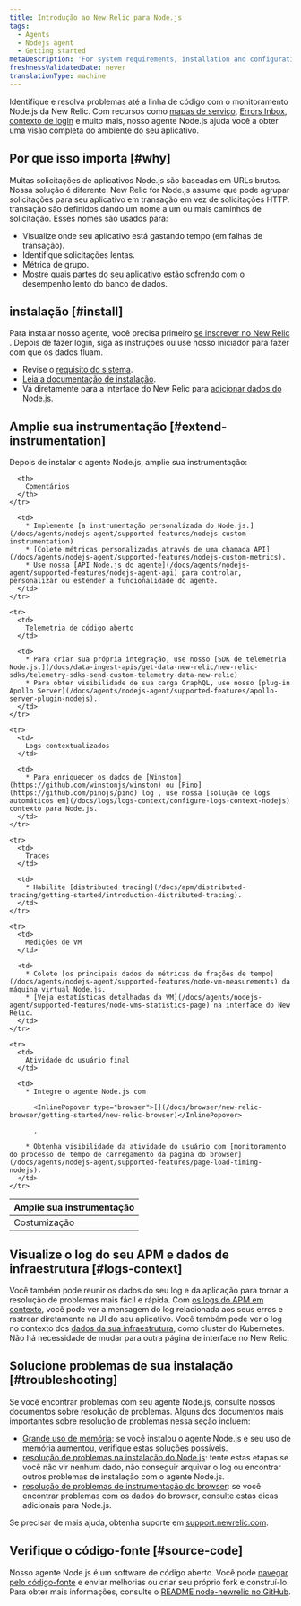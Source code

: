 ```yaml
---
title: Introdução ao New Relic para Node.js
tags:
  - Agents
  - Nodejs agent
  - Getting started
metaDescription: 'For system requirements, installation and configuration procedures, and troubleshooting tips for New Relic''s Node.js agent, start here.'
freshnessValidatedDate: never
translationType: machine
---
```


Identifique e resolva problemas até a linha de código com o monitoramento Node.js da New Relic. Com recursos como [mapas de serviço](/docs/data-analysis/service-maps/get-started/introduction-service-maps), [Errors Inbox](/docs/errors-inbox/errors-inbox), [contexto de login](/docs/apm/new-relic-apm/getting-started/get-started-logs-context) e muito mais, nosso agente Node.js ajuda você a obter uma visão completa do ambiente do seu aplicativo.

## Por que isso importa [#why]

Muitas solicitações de aplicativos Node.js são baseadas em URLs brutos. Nossa solução é diferente. New Relic for Node.js assume que pode agrupar solicitações para seu aplicativo em transação em vez de solicitações HTTP. transação são definidos dando um nome a um ou mais caminhos de solicitação. Esses nomes são usados para:

* Visualize onde seu aplicativo está gastando tempo (em falhas de transação).
* Identifique solicitações lentas.
* Métrica de grupo.
* Mostre quais partes do seu aplicativo estão sofrendo com o desempenho lento do banco de dados.

## instalação [#install]

Para instalar nosso agente, você precisa primeiro [se inscrever no New Relic](https://newrelic.com/signup) . Depois de fazer login, siga as instruções ou use nosso iniciador para fazer com que os dados fluam.

* Revise o [requisito do sistema](/docs/agents/nodejs-agent/getting-started/compatibility-requirements-nodejs-agent).
* [Leia a documentação de instalação](/docs/agents/nodejs-agent/installation-configuration/install-nodejs-agent).
* Vá diretamente para a interface do New Relic para [adicionar dados do Node.js.](https://one.newrelic.com/launcher/nr1-core.settings?pane=eyJuZXJkbGV0SWQiOiJ0dWNzb24ucGxnLWluc3RydW1lbnQtZXZlcnl0aGluZyJ9&cards%5B0%5D=eyJuZXJkbGV0SWQiOiJzZXR1cC1uZXJkbGV0cy5zZXR1cC1ub2RlLWludGVncmF0aW9uIiwiYWNjb3VudElkIjoyNjQwNDA5fQ==&platform%5BaccountId%5D=1)

## Amplie sua instrumentação [#extend-instrumentation]

Depois de instalar o agente Node.js, amplie sua instrumentação:

<table>
  <thead>
    <tr>
      <th style={{ width: "200px" }}>
        Amplie sua instrumentação
      </th>

      <th>
        Comentários
      </th>
    </tr>
  </thead>

  <tbody>
    <tr>
      <td>
        Costumização
      </td>

      <td>
        * Implemente [a instrumentação personalizada do Node.js.](/docs/agents/nodejs-agent/supported-features/nodejs-custom-instrumentation)
        * [Colete métricas personalizadas através de uma chamada API](/docs/agents/nodejs-agent/supported-features/nodejs-custom-metrics).
        * Use nossa [API Node.js do agente](/docs/agents/nodejs-agent/supported-features/nodejs-agent-api) para controlar, personalizar ou estender a funcionalidade do agente.
      </td>
    </tr>

    <tr>
      <td>
        Telemetria de código aberto
      </td>

      <td>
        * Para criar sua própria integração, use nosso [SDK de telemetria Node.js.](/docs/data-ingest-apis/get-data-new-relic/new-relic-sdks/telemetry-sdks-send-custom-telemetry-data-new-relic)
        * Para obter visibilidade de sua carga GraphQL, use nosso [plug-in Apollo Server](/docs/agents/nodejs-agent/supported-features/apollo-server-plugin-nodejs).
      </td>
    </tr>

    <tr>
      <td>
        Logs contextualizados
      </td>

      <td>
        * Para enriquecer os dados de [Winston](https://github.com/winstonjs/winston) ou [Pino](https://github.com/pinojs/pino) log , use nossa [solução de logs automáticos em](/docs/logs/logs-context/configure-logs-context-nodejs) contexto para Node.js.
      </td>
    </tr>

    <tr>
      <td>
        Traces
      </td>

      <td>
        * Habilite [distributed tracing](/docs/apm/distributed-tracing/getting-started/introduction-distributed-tracing).
      </td>
    </tr>

    <tr>
      <td>
        Medições de VM
      </td>

      <td>
        * Colete [os principais dados de métricas de frações de tempo](/docs/agents/nodejs-agent/supported-features/node-vm-measurements) da máquina virtual Node.js.
        * [Veja estatísticas detalhadas da VM](/docs/agents/nodejs-agent/supported-features/node-vms-statistics-page) na interface do New Relic.
      </td>
    </tr>

    <tr>
      <td>
        Atividade do usuário final
      </td>

      <td>
        * Integre o agente Node.js com

          <InlinePopover type="browser">[](/docs/browser/new-relic-browser/getting-started/new-relic-browser)</InlinePopover>

          .

        * Obtenha visibilidade da atividade do usuário com [monitoramento do processo de tempo de carregamento da página do browser](/docs/agents/nodejs-agent/supported-features/page-load-timing-nodejs).
      </td>
    </tr>
  </tbody>
</table>

## Visualize o log do seu APM e dados de infraestrutura [#logs-context]

Você também pode reunir os dados do seu log e da aplicação para tornar a resolução de problemas mais fácil e rápida. Com [os logs do APM em contexto](/docs/apm/new-relic-apm/getting-started/get-started-logs-context), você pode ver a mensagem do log relacionada aos seus erros e rastrear diretamente na UI do seu aplicativo. Você também pode ver o log no contexto dos [dados da sua infraestrutura](/docs/logs/forward-logs/forward-your-logs-using-infrastructure-agent/), como cluster do Kubernetes. Não há necessidade de mudar para outra página de interface no New Relic.

## Solucione problemas de sua instalação [#troubleshooting]

Se você encontrar problemas com seu agente Node.js, consulte nossos documentos sobre resolução de problemas. Alguns dos documentos mais importantes sobre resolução de problemas nessa seção incluem:

* [Grande uso de memória](/docs/agents/nodejs-agent/troubleshooting/troubleshooting-large-memory-usage-nodejs): se você instalou o agente Node.js e seu uso de memória aumentou, verifique estas soluções possíveis.
* [resolução de problemas na instalação do Node.js](/docs/agents/nodejs-agent/troubleshooting/troubleshooting-your-nodejs-installation): tente estas etapas se você não vir nenhum dado, não conseguir arquivar o log ou encontrar outros problemas de instalação com o agente Node.js.
* [resolução de problemas de instrumentação do browser](/docs/agents/nodejs-agent/troubleshooting/troubleshooting-page-load-timing-nodejs): se você encontrar problemas com os dados do browser, consulte estas dicas adicionais para Node.js.

Se precisar de mais ajuda, obtenha suporte em [support.newrelic.com](https://support.newrelic.com).

## Verifique o código-fonte [#source-code]

Nosso agente Node.js é um software de código aberto. Você pode [navegar pelo código-fonte](https://github.com/newrelic/node-newrelic) e enviar melhorias ou criar seu próprio fork e construí-lo. Para obter mais informações, consulte o [README node-newrelic no GitHub](https://github.com/newrelic/node-newrelic/blob/main/README.md).